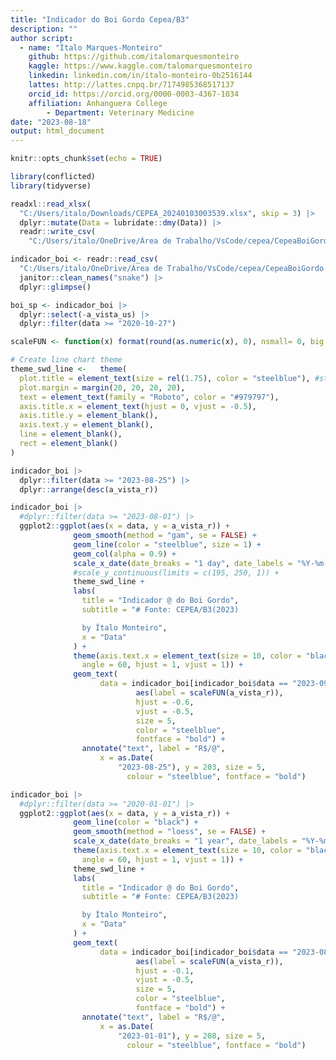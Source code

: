 ```yaml
---
title: "Indicador do Boi Gordo Cepea/B3"
description: ""
author script: 
  - name: "Ítalo Marques-Monteiro"
    github: https://github.com/italomarquesmonteiro
    kaggle: https://www.kaggle.com/talomarquesmonteiro
    linkedin: linkedin.com/in/ítalo-monteiro-0b2516144
    lattes: http://lattes.cnpq.br/7174985368517137
    orcid_id: https://orcid.org/0000-0003-4367-1034
    affiliation: Anhanguera College  
        - Department: Veterinary Medicine
date: "2023-08-18"
output: html_document
---
```

```r
knitr::opts_chunk$set(echo = TRUE)
```


```r
library(conflicted)
library(tidyverse)
```

```r
readxl::read_xlsx(
  "C:/Users/italo/Downloads/CEPEA_20240103003539.xlsx", skip = 3) |>
  dplyr::mutate(Data = lubridate::dmy(Data)) |>
  readr::write_csv(
    "C:/Users/italo/OneDrive/Área de Trabalho/VsCode/cepea/CepeaBoiGordo.csv")
```


```r
indicador_boi <- readr::read_csv(
  "C:/Users/italo/OneDrive/Área de Trabalho/VsCode/cepea/CepeaBoiGordo.csv") |>
  janitor::clean_names("snake") |>
  dplyr::glimpse()
```

```r
boi_sp <- indicador_boi |>
  dplyr::select(-a_vista_us) |>
  dplyr::filter(data >= "2020-10-27")
```


```r
scaleFUN <- function(x) format(round(as.numeric(x), 0), nsmall= 0, big.mark = ",")

# Create line chart theme
theme_swd_line <-   theme(
  plot.title = element_text(size = rel(1.75), color = "steelblue"), #steelblue
  plot.margin = margin(20, 20, 20, 20),
  text = element_text(family = "Roboto", color = "#979797"),
  axis.title.x = element_text(hjust = 0, vjust = -0.5),
  axis.title.y = element_blank(),
  axis.text.y = element_blank(),
  line = element_blank(),
  rect = element_blank()
)
```

```r
indicador_boi |>
  dplyr::filter(data >= "2023-08-25") |>
  dplyr::arrange(desc(a_vista_r))
```


```r
indicador_boi |>
  #dplyr::filter(data >= "2023-08-01") |>
  ggplot2::ggplot(aes(x = data, y = a_vista_r)) +
              geom_smooth(method = "gam", se = FALSE) +
              geom_line(color = "steelblue", size = 1) +
              geom_col(alpha = 0.9) +
              scale_x_date(date_breaks = "1 day", date_labels = "%Y-%m-%d") +
              #scale_y_continuous(limits = c(195, 250, 1)) +
              theme_swd_line +
              labs(
                title = "Indicador @ do Boi Gordo",
                subtitle = "# Fonte: CEPEA/B3(2023)

                by Ítalo Monteiro",
                x = "Data"
              ) +
              theme(axis.text.x = element_text(size = 10, color = "black",
                angle = 60, hjust = 1, vjust = 1)) +
              geom_text(
                    data = indicador_boi[indicador_boi$data == "2023-09-29", ],
                            aes(label = scaleFUN(a_vista_r)),
                            hjust = -0.6,
                            vjust = -0.5,
                            size = 5,
                            color = "steelblue",
                            fontface = "bold") +
                annotate("text", label = "R$/@",
                    x = as.Date(
                        "2023-08-25"), y = 203, size = 5,
                          colour = "steelblue", fontface = "bold")
```
```r
indicador_boi |>
  #dplyr::filter(data >= "2020-01-01") |>
  ggplot2::ggplot(aes(x = data, y = a_vista_r)) +
              geom_line(color = "black") +
              geom_smooth(method = "loess", se = FALSE) +
              scale_x_date(date_breaks = "1 year", date_labels = "%Y-%m-%d") +
              theme(axis.text.x = element_text(size = 10, color = "black",
                angle = 60, hjust = 1, vjust = 1)) +
              theme_swd_line +
              labs(
                title = "Indicador @ do Boi Gordo",
                subtitle = "# Fonte: CEPEA/B3(2023)

                by Ítalo Monteiro",
                x = "Data"
              ) +
              geom_text(
                    data = indicador_boi[indicador_boi$data == "2023-08-25", ],
                            aes(label = scaleFUN(a_vista_r)),
                            hjust = -0.1,
                            vjust = -0.5,
                            size = 5,
                            color = "steelblue",
                            fontface = "bold") +
                annotate("text", label = "R$/@",
                    x = as.Date(
                        "2023-01-01"), y = 208, size = 5,
                          colour = "steelblue", fontface = "bold")
```
